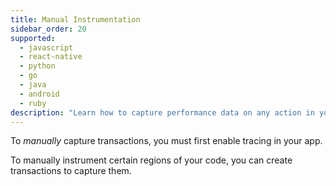 ```yaml
---
title: Manual Instrumentation
sidebar_order: 20
supported:
  - javascript
  - react-native
  - python
  - go
  - java
  - android
  - ruby
description: "Learn how to capture performance data on any action in your app."
---
```


<Note>

To _manually_ capture transactions, you must first <PlatformLink to="/performance/">enable tracing in your app.</PlatformLink>

</Note>

To manually instrument certain regions of your code, you can create transactions to capture them.

<PlatformContent includePath="performance/enable-manual-instrumentation" />

<PlatformContent includePath="performance/manual-instrumentation-example" />
